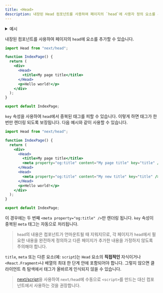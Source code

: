 ```yaml
---
title: <Head>
description: 내장된 Head 컴포넌트를 사용하여 페이지의 `head`에 사용자 정의 요소를 추가합니다.
---
```


<details>
  <summary>예시</summary>

- [Head Elements](https://github.com/vercel/next.js/tree/canary/examples/head-elements)
- [Layout Component](https://github.com/vercel/next.js/tree/canary/examples/layout-component)

</details>

내장된 컴포넌트를 사용하여 페이지의 `head`에 요소를 추가할 수 있습니다.

```jsx
import Head from "next/head";

function IndexPage() {
  return (
    <div>
      <Head>
        <title>My page title</title>
      </Head>
      <p>Hello world!</p>
    </div>
  );
}

export default IndexPage;
```

`key` 속성을 사용하여 `head`에서 중복된 태그를 피할 수 있습니다. 이렇게 하면 태그가 한 번만 렌더링 되도록 보장됩니다. 다음 예시와 같이 사용할 수 있습니다.

```jsx
import Head from "next/head";

function IndexPage() {
  return (
    <div>
      <Head>
        <title>My page title</title>
        <meta property="og:title" content="My page title" key="title" />
      </Head>
      <Head>
        <meta property="og:title" content="My new title" key="title" />
      </Head>
      <p>Hello world!</p>
    </div>
  );
}

export default IndexPage;
```

이 경우에는 두 번째 `<meta property="og:title" />`만 렌더링 됩니다. `key` 속성이 중복된 `meta` 태그는 자동으로 처리됩니다.

> `head`의 내용은 컴포넌트가 언마운트될 때 지워지므로, 각 페이지가 `head`에서 필요한 내용을 완전하게 정의하고 다른 페이지가 추가한 내용을 가정하지 않도록 주의해야 합니다.

`title`, `meta` 또는 다른 요소(예: `script`)는 `Head` 요소의 **직접적인** 자식이거나 `<React.Fragment>`나 배열의 최대 한 단계 안에 포함되어야 합니다. 그렇지 않으면 클라이언트 측 탐색에서 태그가 올바르게 인식되지 않을 수 있습니다.

> [next/script](https://chat.openai.com/docs/pages/building-your-application/optimizing/scripts)을 사용하여 `next/head`에 수동으로 `<script>`를 만드는 대신 컴포넌트에서 사용하는 것을 권장합니다.
